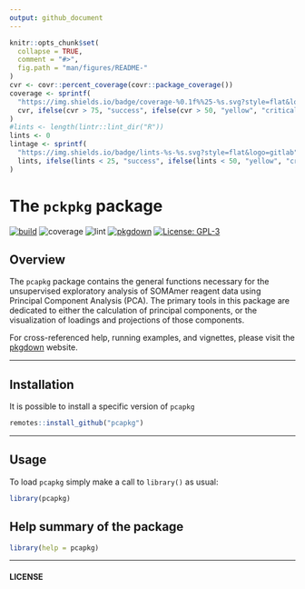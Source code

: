 ```yaml
---
output: github_document
---
```



<!-- README.md is generated from README.Rmd. Please edit that file -->


```r
knitr::opts_chunk$set(
  collapse = TRUE,
  comment = "#>",
  fig.path = "man/figures/README-"
)
cvr <- covr::percent_coverage(covr::package_coverage())
coverage <- sprintf(
  "https://img.shields.io/badge/coverage-%0.1f%%25-%s.svg?style=flat&logo=codecov",
  cvr, ifelse(cvr > 75, "success", ifelse(cvr > 50, "yellow", "critical"))
)
#lints <- length(lintr::lint_dir("R"))
lints <- 0
lintage <- sprintf(
  "https://img.shields.io/badge/lints-%s-%s.svg?style=flat&logo=gitlab",
  lints, ifelse(lints < 25, "success", ifelse(lints < 50, "yellow", "critical"))
)
```


# The `pckpkg` package

<!-- badges: start -->
[![build](https://img.shields.io/badge/build-passing-success.svg?logo=travis)](http://bitbucket.sladmin.com/projects/SV/repos/somapca/commits)
![coverage](`r coverage`)
![lint](`r lintage`)
[![pkgdown](https://img.shields.io/badge/pkgdown-_-critical.svg?logo=semantic-web&logoColor=red)](https://bitbucket.sladmin.com/pages/SV/somapca/bb-pkgdown/browse/index.html)
[![License: GPL-3](https://img.shields.io/badge/License-GPL3-blue.svg)](https://www.gnu.org/licenses/gpl-3.0)
<!-- badges: end -->




## Overview

The `pcapkg` package contains the general functions 
necessary for the unsupervised exploratory analysis of SOMAmer reagent data 
using Principal Component Analysis (PCA). The primary tools in this package are
dedicated to either the calculation of principal components, or the visualization 
of loadings and projections of those components.

For cross-referenced help, running examples, and vignettes, please visit the 
[pkgdown](https://bitbucket.sladmin.com/pages/SV/somapca/bb-pkgdown/browse/index.html)
website.

-----------------


## Installation

It is possible to install a specific version of `pcapkg` 

```r
remotes::install_github("pcapkg")
```


-----------------


## Usage

To load `pcapkg` simply make a call to `library()` as usual:

```r
library(pcapkg)
```


## Help summary of the package

```r
library(help = pcapkg)
```


-------------


#### LICENSE

